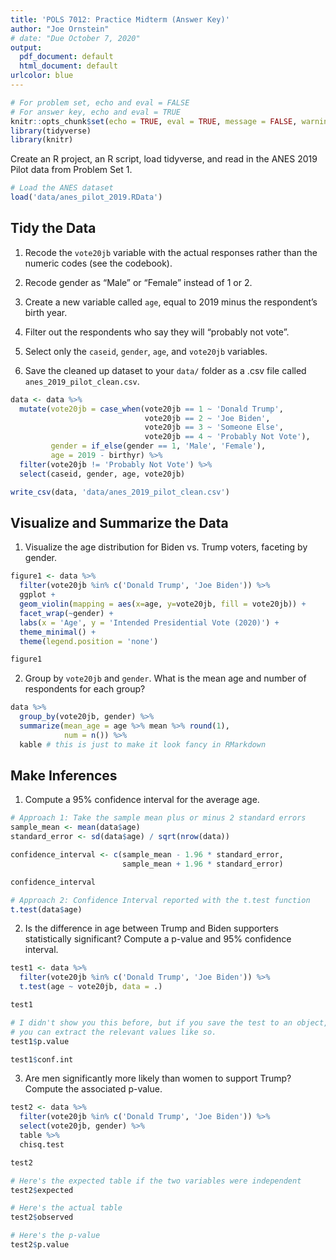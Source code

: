 ```yaml
---
title: 'POLS 7012: Practice Midterm (Answer Key)'
author: "Joe Ornstein"
# date: "Due October 7, 2020"
output:
  pdf_document: default
  html_document: default
urlcolor: blue
---
```


```r
# For problem set, echo and eval = FALSE
# For answer key, echo and eval = TRUE
knitr::opts_chunk$set(echo = TRUE, eval = TRUE, message = FALSE, warning = FALSE)
library(tidyverse)
library(knitr)
```

Create an R project, an R script, load tidyverse, and read in the ANES 2019 Pilot data from Problem Set 1.

```r
# Load the ANES dataset
load('data/anes_pilot_2019.RData')
```

## Tidy the Data

1. Recode the `vote20jb` variable with the actual responses rather than the numeric codes (see the codebook).

2. Recode gender as "Male" or "Female" instead of 1 or 2.

3. Create a new variable called `age`, equal to 2019 minus the respondent's birth year.

4. Filter out the respondents who say they will "probably not vote".

5. Select only the `caseid`, `gender`, `age`, and `vote20jb` variables.

6. Save the cleaned up dataset to your `data/` folder as a .csv file called `anes_2019_pilot_clean.csv`.

```r
data <- data %>% 
  mutate(vote20jb = case_when(vote20jb == 1 ~ 'Donald Trump',
                              vote20jb == 2 ~ 'Joe Biden',
                              vote20jb == 3 ~ 'Someone Else',
                              vote20jb == 4 ~ 'Probably Not Vote'),
         gender = if_else(gender == 1, 'Male', 'Female'),
         age = 2019 - birthyr) %>% 
  filter(vote20jb != 'Probably Not Vote') %>% 
  select(caseid, gender, age, vote20jb)

write_csv(data, 'data/anes_2019_pilot_clean.csv')
```

## Visualize and Summarize the Data

1. Visualize the age distribution for Biden vs. Trump voters, faceting by gender. 

```r
figure1 <- data %>% 
  filter(vote20jb %in% c('Donald Trump', 'Joe Biden')) %>%
  ggplot +
  geom_violin(mapping = aes(x=age, y=vote20jb, fill = vote20jb)) +
  facet_wrap(~gender) +
  labs(x = 'Age', y = 'Intended Presidential Vote (2020)') +
  theme_minimal() +
  theme(legend.position = 'none')

figure1
```

2. Group by `vote20jb` and `gender`. What is the mean age and number of respondents for each group?

```r
data %>% 
  group_by(vote20jb, gender) %>% 
  summarize(mean_age = age %>% mean %>% round(1),
            num = n()) %>% 
  kable # this is just to make it look fancy in RMarkdown
```

## Make Inferences

1. Compute a 95% confidence interval for the average age.

```r
# Approach 1: Take the sample mean plus or minus 2 standard errors
sample_mean <- mean(data$age)
standard_error <- sd(data$age) / sqrt(nrow(data))

confidence_interval <- c(sample_mean - 1.96 * standard_error,
                         sample_mean + 1.96 * standard_error)

confidence_interval

# Approach 2: Confidence Interval reported with the t.test function
t.test(data$age)
```

2. Is the difference in age between Trump and Biden supporters statistically significant? Compute a p-value and 95% confidence interval.

```r
test1 <- data %>% 
  filter(vote20jb %in% c('Donald Trump', 'Joe Biden')) %>%
  t.test(age ~ vote20jb, data = .)

test1

# I didn't show you this before, but if you save the test to an object, 
# you can extract the relevant values like so.
test1$p.value

test1$conf.int
```

3. Are men significantly more likely than women to support Trump? Compute the associated p-value.

```r
test2 <- data %>% 
  filter(vote20jb %in% c('Donald Trump', 'Joe Biden')) %>%
  select(vote20jb, gender) %>% 
  table %>% 
  chisq.test

test2

# Here's the expected table if the two variables were independent
test2$expected

# Here's the actual table
test2$observed

# Here's the p-value
test2$p.value
```